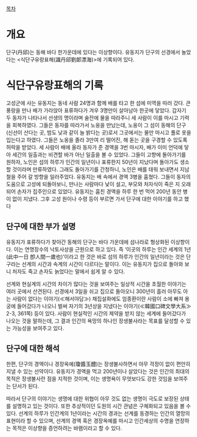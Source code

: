 [[목차]]
= 개요 =
단구(丹邱)는 동해 바다 한가운데에 있다는 이상향이다. 유동지가 단구의 선경에서 놀았다는 <식단구유랑표해(識丹邱劉郞漂海)>에 기록되어 있다.
= 식단구유랑표해의 기록 =
고성군에 사는 유동지는 동네 사람 24명과 함께 배를 타고 한 섬에 미역을 따러 갔다. 큰 풍랑을 만나 배가 가라앉아 표류하다가 겨우 3명만이 살아남아 한곳에 닿았다. 갑자기 두 동자가 나타나서 선생의 명이라며 술잔에 물을 따라주니 세 사람이 이를 마시고 기력을 회복하였다. 그들은 동자를 따라가서 노옹을 만났는데, 노옹이 그 섬이 동해의 단구(신선이 산다는 곳, 밤도 낮과 같이 늘 밝다는 곳)로서 그곳에서는 물만 마시고 풀로 옷을 입는다고 하였다. 그들은 노옹을 졸라 3만여 리 떨어진, 해 돋는 곳을 구경할 수 있도록 허락을 받았다. 세 사람이 배에 올라 동자가 준 경액을 3번 마시자, 배가 이미 언덕에 닿아 세간의 일출과는 비견할 바가 아닌 일출을 볼 수 있었다. 그들이 고향에 돌아가기를 원하자, 노인은 섬의 하루가 인간의 일년이나 표류한지 50년이 지났다며 돌아가도 생소할 것이라며 만류하였다. 그래도 돌아가기를 간청하니, 노인은 배를 태워 보내면서 지남철을 주어 갈 방향을 일러주었다. 유동지는 배 속에서 경액 3병을 훔쳤다. 그들이 동자의 도움으로 고성에 되돌아보니, 만나는 사람마다 낯이 설고, 부모와 처자식이 죽은 지 오래되어 손자가 집주인으로 있었다. 유동지는 훔친 경액을 하루 한 번 먹어 200년 동안 병이 없이 지냈다. 그후 고성 원이나 수령 등이 부르면 가서 단구에 대한 이야기를 하고 했다
== 단구에 대한 부가 설명 ==
유동지가 표류하다가 찾아간 동해의 단구는 바다 가운데에 섬나라로 형상화된 이상향이다. 이는 연명장수의 낙토사상을 근원으로 하고 있다. 즉 ‘이곳의 하루는 인간 세계의 1년(此中一日 卽人間一歲也)’이라고 한 것은 바로 섬의 하루가 인간의 일년이라는 것은 단구라는 선계의 시간과 속계의 시간이 다르다는 말이다. 이는 유동지가 집으로 돌아와 보니 처자도 죽고 손자도 늙었다는 말에서 쉽게 알 수 있다. 

선계와 현실계의 시간의 차이가 많다는 것을 보여주는 일상적 시간을 초월한 이야기는 여러 곳에서 산견된다. 선경에서 3일을 쉬고 집으로 돌아오니 300년이 흘러 아무도 아는 사람이 없다는 이야기(≪해서야담≫) 채집설화에도 엄종환이란 사람이 소에 빠져 용궁에 들어갔다가 나오니 벌써 자기의 3년상을 지냈다는 이야기(≪韓國口碑文學大系≫ 2-3, 361쪽) 등이 있다. 사람이 현실적인 시간의 제약을 받지 않는 세계에 들어갔다가 나오는 것을 말하는데, 그 결과 인간의 욕망의 하나인 장생불사라는 목표를 달성할 수 있는 가능성을 보여주고 있다. 
== 단구에 대한 해석 ==
한편, 단구의 경액이나 경장옥예(瓊醬玉醴)는 장생불사하면서 아무 걱정이 없이 편안히 지낼 수 있는 선약이다. 유동지가 경액을 먹고 200년이나 살았다는 것은 인간의 최대의 목적은 장생불사란 점을 지적한 것이며, 이는 생명욕이 무엇보다도 강한 것임을 보여주는 단서가 된다. 

따라서 단구의 이야기는 생명에 대한 위협이 아무 것도 없는 생명이 극도로 보장된 상태를 설명하고 있는 것이다. 또한 추상적이던 도원의 시간 관념은 구체화되고 있음을 볼 수 있다. 선계의 하루가 인간계의 1년이라는 시간의 경과는 선계를 동경하는 인간의 열망의 표현이라 할 수 있으며, 선계의 경액 혹은 경장옥예를 마시고 인간세상의 수명을 연장하는 목적은 이상향을 증언하려는 바램이라고 할 수 있다. 
